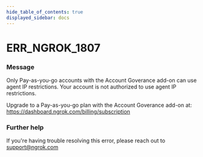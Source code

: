 ```yaml
---
hide_table_of_contents: true
displayed_sidebar: docs
---
```



# ERR_NGROK_1807

### Message

Only Pay-as-you-go accounts with the Account Goverance add-on can use agent IP restrictions.
Your account is not authorized to use agent IP restrictions.

Upgrade to a Pay-as-you-go plan with the Account Goverance add-on at: https://dashboard.ngrok.com/billing/subscription

<ErrorDetails error="err_ngrok_1807" />

### Further help

If you're having trouble resolving this error, please reach out to [support@ngrok.com](mailto:support@ngrok.com?subject=Help%20with%20ERR_NGROK_1807)

